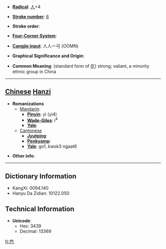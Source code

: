 * '''[[Wiktionary:Chinese radical index| Radical]]''': [[Wiktionary:Chinese radical index 人|人]]+4

* '''[[Wiktionary:Chinese total strokes index|Stroke number]]''': [[Wiktionary:Chinese total strokes index 6|6]]

* '''Stroke order''': 

* '''[[Wiktionary:Chinese four corner index|Four-Corner System]]''': 

* '''[[Wiktionary:Chinese Cangjie index|Cangjie input]]''': 人人一弓 (OOMN)

* '''Graphical Significance and Origin''': 

* '''Common Meaning''': (standard form of [[仡]]) strong; valiant, a minority ethnic group in China

----

== [[Chinese]] [[Hanzi]] ==

* '''Romanizations'''
** [[Mandarin]]:
*** '''[[Pinyin]]''': yì (yi4)
*** '''[[Wade-Giles]]''': i<sup>4</sup>
*** '''[[Yale]]''': 
**[[Cantonese]]
***'''[[Jyutping]]''':
***'''[[Penkyamp]]''': 
***'''[[Yale]]''': go1, kwok3 ngaat6

* '''Other info''': 

----

== Dictionary Information ==

* KangXi: 0094.140
* Hanyu Da Zidian: 10122.050

== Technical Information ==

* '''Unicode''':
** Hex: 3439
** Decimal: 13369

[[fr:㐹]]